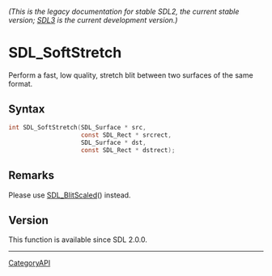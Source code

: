 ====== (This is the legacy documentation for stable SDL2, the current stable version; [https://wiki.libsdl.org/SDL3/ SDL3] is the current development version.) ======
= SDL_SoftStretch =

Perform a fast, low quality, stretch blit between two surfaces of the same format.

== Syntax ==

<syntaxhighlight lang='c'>
int SDL_SoftStretch(SDL_Surface * src,
                    const SDL_Rect * srcrect,
                    SDL_Surface * dst,
                    const SDL_Rect * dstrect);
</syntaxhighlight>

== Remarks ==

Please use [[SDL_BlitScaled]]() instead.

== Version ==

This function is available since SDL 2.0.0.

----
[[CategoryAPI]]


